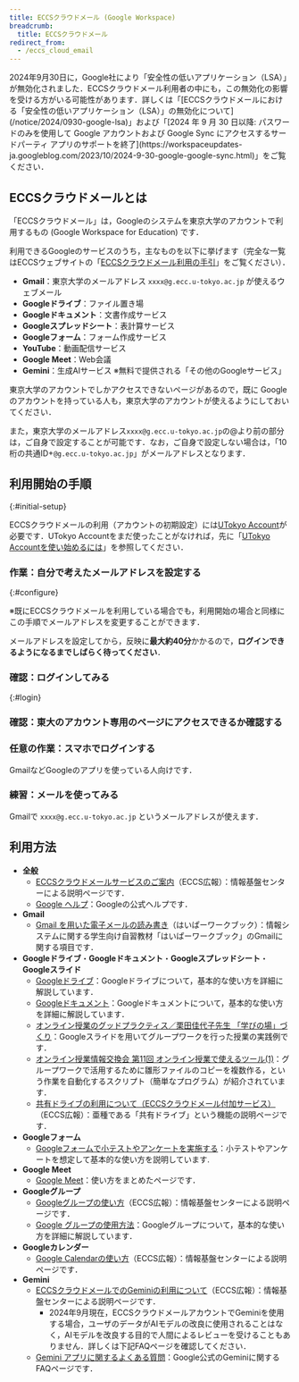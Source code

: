 ```yaml
---
title: ECCSクラウドメール (Google Workspace)
breadcrumb:
  title: ECCSクラウドメール
redirect_from:
  - /eccs_cloud_email
---
```



<WwweccEol systemName="ECCSクラウドメール（Google Workspace）"/>

<div class="box">
2024年9月30日に，Google社により「安全性の低いアプリケーション（LSA）」が無効化されました．ECCSクラウドメール利用者の中にも，この無効化の影響を受ける方がいる可能性があります．詳しくは「[ECCSクラウドメールにおける「安全性の低いアプリケーション（LSA）」の無効化について](/notice/2024/0930-google-lsa)」および「[2024 年 9 月 30 日以降: パスワードのみを使用して Google アカウントおよび Google Sync にアクセスするサードパーティ アプリのサポートを終了](https://workspaceupdates-ja.googleblog.com/2023/10/2024-9-30-google-google-sync.html)」をご覧ください．
</div>

## ECCSクラウドメールとは

「ECCSクラウドメール」は，Googleのシステムを東京大学のアカウントで利用するもの (Google Workspace for Education) です．

利用できるGoogleのサービスのうち，主なものを以下に挙げます（完全な一覧はECCSウェブサイトの「[ECCSクラウドメール利用の手引](https://www.ecc.u-tokyo.ac.jp/announcement/2017/04/26_2495.html)」をご覧ください）．

- **Gmail**：東京大学のメールアドレス `xxxx@g.ecc.u-tokyo.ac.jp` が使えるウェブメール
- **Googleドライブ**：ファイル置き場
- **Googleドキュメント**：文書作成サービス
- **Googleスプレッドシート**：表計算サービス
- **Googleフォーム**：フォーム作成サービス
- **YouTube**：動画配信サービス
- **Google Meet**：Web会議
- **Gemini**：生成AIサービス ※無料で提供される「その他のGoogleサービス」

東京大学のアカウントでしかアクセスできないページがあるので，既に Google のアカウントを持っている人も，東京大学のアカウントが使えるようにしておいてください．

また，東京大学のメールアドレス`xxxx@g.ecc.u-tokyo.ac.jp`の@より前の部分は，ご自身で設定することが可能です．なお，ご自身で設定しない場合は，「10桁の共通ID+`@g.ecc.u-tokyo.ac.jp`」がメールアドレスとなります．

## 利用開始の手順
{:#initial-setup}

ECCSクラウドメールの利用（アカウントの初期設定）には[UTokyo Account](/utokyo_account/)が必要です．UTokyo Accountをまだ使ったことがなければ，先に「[UTokyo Accountを使い始めるには](/utokyo_account/#procedures)」を参照してください．

### 作業：自分で考えたメールアドレスを設定する
{:#configure}

※既にECCSクラウドメールを利用している場合でも，利用開始の場合と同様にこの手順でメールアドレスを変更することができます．

<ECCSCloudEmailConfigure img />

メールアドレスを設定してから，反映に**最大約40分**かかるので，**ログインできるようになるまでしばらく待ってください**．

### 確認：ログインしてみる
{:#login}

<ECCSCloudEmailLogin inlineHelp />

### 確認：東大のアカウント専用のページにアクセスできるか確認する

<ECCSCloudEmailAccess />

### 任意の作業：スマホでログインする

GmailなどGoogleのアプリを使っている人向けです．

<ECCSCloudEmailLoginSp />

### 練習：メールを使ってみる

Gmailで `xxxx@g.ecc.u-tokyo.ac.jp` というメールアドレスが使えます．

<ECCSCloudEmailUseMail />

## 利用方法

- **全般**
    - [ECCSクラウドメールサービスのご案内](https://www.ecc.u-tokyo.ac.jp/announcement/2016/02/08_2116.html)（ECCS広報）：情報基盤センターによる説明ページです．
    - [Google ヘルプ](https://support.google.com/)：Googleの公式ヘルプです．
- **Gmail**
    - [Gmail を用いた電子メールの読み書き](https://hwb.ecc.u-tokyo.ac.jp/wp/literacy/email/gmail/)（はいぱーワークブック）：情報システムに関する学生向け自習教材「はいぱーワークブック」のGmailに関する項目です．
- **Googleドライブ**・**Googleドキュメント**・**Googleスプレッドシート**・**Googleスライド**
    - [Googleドライブ](drive/)：Googleドライブについて，基本的な使い方を詳細に解説しています．
    - [Googleドキュメント](document/)：Googleドキュメントについて，基本的な使い方を詳細に解説しています．
    - [オンライン授業のグッドプラクティス／栗田佳代子先生 「学びの場」づくり](/good-practice/interview/kurita)：Googleスライドを用いてグループワークを行った授業の実践例です．
    - [オンライン授業情報交換会 第11回 オンライン授業で使えるツール(1)](/events/luncheon/2020-06-24/)：グループワークで活用するために雛形ファイルのコピーを複数作る，という作業を自動化するスクリプト（簡単なプログラム）が紹介されています．
    - [共有ドライブの利用について（ECCSクラウドメール付加サービス）](https://www.ecc.u-tokyo.ac.jp/announcement/2018/04/23_2794.html)（ECCS広報）：亜種である「共有ドライブ」という機能の説明ページです．
- **Googleフォーム**
    - [Googleフォームで小テストやアンケートを実施する](/articles/google-form/)：小テストやアンケートを想定して基本的な使い方を説明しています.
- **Google Meet**
    - [Google Meet](/meet/)：使い方をまとめたページです．
- **Googleグループ**
    - [Googleグループの使い方](https://www.ecc.u-tokyo.ac.jp/announcement/2017/04/27_2504.html)（ECCS広報）：情報基盤センターによる説明ページです．
    - [Google グループの使用方法](/articles/google-groups/)：Googleグループについて，基本的な使い方を詳細に解説しています．
- **Googleカレンダー**
    - [Google Calendarの使い方](https://www.ecc.u-tokyo.ac.jp/announcement/2017/04/27_2505.html)（ECCS広報）：情報基盤センターによる説明ページです．
- **Gemini**
    - [ECCSクラウドメールでのGeminiの利用について](https://www.ecc.u-tokyo.ac.jp/announcement/2024/06/04_3635.html)（ECCS広報）：情報基盤センターによる説明ページです．
        - 2024年9月現在，ECCSクラウドメールアカウントでGeminiを使用する場合，ユーザのデータがAIモデルの改良に使用されることはなく，AIモデルを改良する目的で人間によるレビューを受けることもありません．詳しくは下記FAQページを確認してください．
    - [Gemini アプリに関するよくある質問](https://gemini.google.com/faq)：Google公式のGeminiに関するFAQページです．
